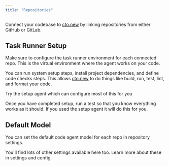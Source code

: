 ```yaml
---
title: "Repositories"
---
```


Connect your codebase to [cto.new](http://cto.new) by linking repositories from either GitHub or GitLab.

## Task Runner Setup

Make sure to configure the task runner environment for each connected repo. This is the virtual environment where the agent works on your code. 

You can run system setup steps, install project dependencies, and define code checks steps. This allows [cto.new](http://cto.new) to do things like build, run, test, lint, and format your code.

<Note>
  Try the setup agent which can configure most of this for you
</Note>

Once you have completed setup, run a test so that you know everything works as it should. If you used the setup agent it will do this for you.

## Default Model

You can set the default code agent model for each repo in repository settings. 

You'll find lots of other settings available here too. Learn more about these in settings and config.